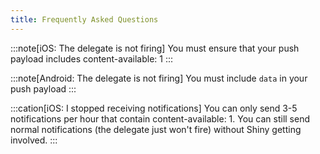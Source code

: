 ```yaml
---
title: Frequently Asked Questions
---
```


:::note[iOS: The delegate is not firing]
You must ensure that your push payload includes content-available: 1
:::

:::note[Android: The delegate is not firing]
You must include `data` in your push payload
:::

:::cation[iOS: I stopped receiving notifications]
You can only send 3-5 notifications per hour that contain content-available: 1.  You can still send normal notifications (the delegate just won't fire) without Shiny getting involved.
:::
